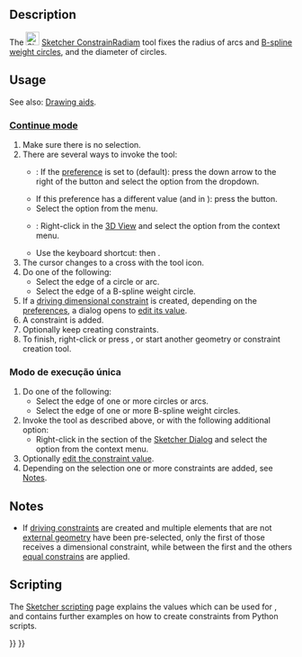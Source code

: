 <languages/>

{{Docnav
|[[Sketcher_ConstrainDistance|Distance Dimension]]
|[[Sketcher_ConstrainRadius|Radius Dimension]]
|[[Sketcher_Workbench|Sketcher]]
|IconL=Sketcher_ConstrainDistance.svg
|IconR=Sketcher_ConstrainRadius.svg
|IconC=Workbench_Sketcher.svg
}}

{{GuiCommand
|Name=Sketcher ConstrainRadiam
|MenuLocation=Sketch → Constraints → Radius/Diameter Dimension
|Workbenches=[[Sketcher_Workbench|Sketcher]]
|Shortcut={{KEY|K}} {{KEY|S}}
|Version=0.20
|SeeAlso=[[Sketcher_ConstrainRadius|Sketcher ConstrainRadius]], [[Sketcher_ConstrainDiameter|Sketcher ConstrainDiameter]]
}}

==Description==

The [[Image:Sketcher_ConstrainRadiam.svg|24px]] [[Sketcher_ConstrainRadiam|Sketcher ConstrainRadiam]] tool fixes the radius of arcs and [[Sketcher_CreateBSpline#Notes|B-spline weight circles]], and the diameter of circles.

==Usage==

See also: [[Sketcher_Workbench#Drawing_aids|Drawing aids]].

===[[Sketcher_Workbench#Continue_modes|Continue mode]]===

# Make sure there is no selection.
# There are several ways to invoke the tool:
#* {{Version|1.0}}: If the {{MenuCommand|Dimensioning constraints}} [[Sketcher_Preferences#General|preference]] is set to {{Value|Single tool}} (default): press the down arrow to the right of the {{Button|[[Image:Sketcher_Dimension.svg||x16px]][[Image:Toolbar_flyout_arrow.svg|x16px]]}} button and select the {{MenuCommand|[[Image:Sketcher_ConstrainRadiam.svg|16px]] Radius/Diameter Dimension}} option from the dropdown.
#* If this preference has a different value (and in {{VersionMinus|0.21}}): press the {{Button|[[Image:Sketcher_ConstrainRadiam.svg|16px]] [[Sketcher_ConstrainRadiam|Radius/Diameter Dimension]]}} button.
#* Select the {{MenuCommand|Sketch → Constraints → [[Image:Sketcher_ConstrainRadiam.svg|16px]] Radius/Diameter Dimension}} option from the menu.
#* {{Version|1.0}}: Right-click in the [[3D_View|3D View]] and select the {{MenuCommand|Dimension → [[Image:Sketcher_ConstrainRadiam.svg|16px]] Radius/Diameter Dimension}} option from the context menu.
#* Use the keyboard shortcut: {{KEY|K}} then {{KEY|S}}.
# The cursor changes to a cross with the tool icon.
# Do one of the following:
#* Select the edge of a circle or arc.
#* Select the edge of a B-spline weight circle.
# If a [[Sketcher_ToggleDrivingConstraint|driving dimensional constraint]] is created, depending on the [[Sketcher_Preferences#Display|preferences]], a dialog opens to [[Sketcher_Workbench#Edit_constraints|edit its value]].
# A constraint is added.
# Optionally keep creating constraints.
# To finish, right-click or press {{KEY|Esc}}, or start another geometry or constraint creation tool.

<span id="Run-once_mode"></span>
===Modo de execução única===

# Do one of the following:
#* Select the edge of one or more circles or arcs.
#* Select the edge of one or more B-spline weight circles.
# Invoke the tool as described above, or with the following additional option:
#* Right-click in the {{MenuCommand|Elements}} section of the [[Sketcher_Dialog|Sketcher Dialog]] and select the {{MenuCommand|[[Image:Sketcher_ConstrainRadiam.svg|16px]] Radius/Diameter Dimension}} option from the context menu.
# Optionally [[Sketcher_Workbench#Edit_constraints|edit the constraint value]].
# Depending on the selection one or more constraints are added, see [[#Notes|Notes]].

==Notes==

* If [[Sketcher_ToggleDrivingConstraint|driving constraints]] are created and multiple elements that are not [[Sketcher_External|external geometry]] have been pre-selected, only the first of those receives a dimensional constraint, while between the first and the others [[Sketcher_ConstrainEqual|equal constrains]] are applied.

== Scripting ==

{{Code|code=
Sketch.addConstraint(Sketcher.Constraint('Radius', ArcOrCircle, App.Units.Quantity('123.0 mm')))
Sketch.addConstraint(Sketcher.Constraint('Diameter', ArcOrCircle, App.Units.Quantity('246.0 mm')))
}}

The [[Sketcher_scripting|Sketcher scripting]] page explains the values which can be used for {{incode|ArcOrCircle}}, and contains further examples on how to create constraints from Python scripts.


{{Docnav
|[[Sketcher_ConstrainDistance|Distance Dimension]]
|[[Sketcher_ConstrainRadius|Radius Dimension]]
|[[Sketcher_Workbench|Sketcher]]
|IconL=Sketcher_ConstrainDistance.svg
|IconR=Sketcher_ConstrainRadius.svg
|IconC=Workbench_Sketcher.svg
}}

{{Sketcher_Tools_navi{{#translation:}}}}
{{Userdocnavi{{#translation:}}}}